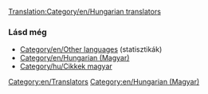 [[Translation:Category/en/Hungarian translators]]{{en/-}}

{{en/Bilingual box| Hu
| Ez az oldal egy lista az OpenTTD Wiki '''magyar fordítóiról'''.<br/>Írd be a felhasználói lapodra a megjelenítéshez: '''<code><nowiki>[[Category:en/Hungarian translators]]</nowiki></code>''' vagy '''<code>{{s|Hungarian_Translator}}</code>'''
| ''This page provides an index for a wide range of '''Hungarian translators''' users in OpenTTD Wiki.''<br/>''Add the code '''''<code><nowiki>[[Category:en/Hungarian translators]]</nowiki></code>''''' or '''''<code>{{s|Hungarian_Translator}}</code>''''' on your user page to appear.''}}

===Lásd még===
*[[Category/en/Other languages]] (statisztikák)
*[[Category/en/Hungarian (Magyar)]]
*[[Category/hu/Cikkek magyar]]

[[Category:en/Translators]][[Category:en/Hungarian (Magyar)]]